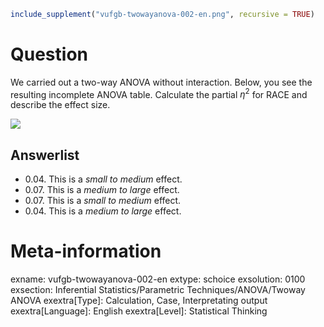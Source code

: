 ```{r, echo = FALSE, results = "hide"}
include_supplement("vufgb-twowayanova-002-en.png", recursive = TRUE)
```

Question
========
We carried out a two-way ANOVA without interaction. Below, you see the resulting incomplete ANOVA table. Calculate the partial $\eta^2$ for RACE and describe the effect size.

![](vufgb-twowayanova-002-en.png)

Answerlist
----------
* 0.04. This is a *small to medium* effect.
* 0.07. This is a *medium to large* effect.
* 0.07. This is a *small to medium* effect.
* 0.04. This is a *medium to large* effect.

Meta-information
================
exname: vufgb-twowayanova-002-en
extype: schoice
exsolution: 0100
exsection: Inferential Statistics/Parametric Techniques/ANOVA/Twoway ANOVA
exextra[Type]: Calculation, Case, Interpretating output
exextra[Language]: English
exextra[Level]: Statistical Thinking